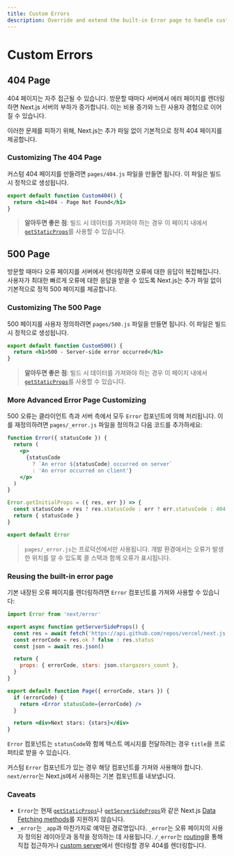 ```yaml
---
title: Custom Errors
description: Override and extend the built-in Error page to handle custom errors.
---
```


# Custom Errors

## 404 Page

404 페이지는 자주 접근될 수 있습니다. 방문할 때마다 서버에서 에러 페이지를 렌더링하면 Next.js 서버의 부하가 증가합니다. 이는 비용 증가와 느린 사용자 경험으로 이어질 수 있습니다.

이러한 문제를 피하기 위해, Next.js는 추가 파일 없이 기본적으로 정적 404 페이지를 제공합니다.

### Customizing The 404 Page

커스텀 404 페이지를 만들려면 `pages/404.js` 파일을 만들면 됩니다. 이 파일은 빌드 시 정적으로 생성됩니다.

```jsx filename="pages/404.js"
export default function Custom404() {
  return <h1>404 - Page Not Found</h1>
}
```

> **알아두면 좋은 점**: 빌드 시 데이터를 가져와야 하는 경우 이 페이지 내에서 [`getStaticProps`](/docs/pages/building-your-application/data-fetching/get-static-props)를 사용할 수 있습니다.

## 500 Page

방문할 때마다 오류 페이지를 서버에서 렌더링하면 오류에 대한 응답이 복잡해집니다. 사용자가 최대한 빠르게 오류에 대한 응답을 받을 수 있도록 Next.js는 추가 파일 없이 기본적으로 정적 500 페이지를 제공합니다.

### Customizing The 500 Page

500 페이지를 사용자 정의하려면 `pages/500.js` 파일을 만들면 됩니다. 이 파일은 빌드 시 정적으로 생성됩니다.

```jsx filename="pages/500.js"
export default function Custom500() {
  return <h1>500 - Server-side error occurred</h1>
}
```

> **알아두면 좋은 점**: 빌드 시 데이터를 가져와야 하는 경우 이 페이지 내에서 [`getStaticProps`](/docs/pages/building-your-application/data-fetching/get-static-props)를 사용할 수 있습니다.

### More Advanced Error Page Customizing

500 오류는 클라이언트 측과 서버 측에서 모두 `Error` 컴포넌트에 의해 처리됩니다. 이를 재정의하려면 `pages/_error.js` 파일을 정의하고 다음 코드를 추가하세요:

```jsx
function Error({ statusCode }) {
  return (
    <p>
      {statusCode
        ? `An error ${statusCode} occurred on server`
        : 'An error occurred on client'}
    </p>
  )
}

Error.getInitialProps = ({ res, err }) => {
  const statusCode = res ? res.statusCode : err ? err.statusCode : 404
  return { statusCode }
}

export default Error
```

> `pages/_error.js`는 프로덕션에서만 사용됩니다. 개발 환경에서는 오류가 발생한 위치를 알 수 있도록 콜 스택과 함께 오류가 표시됩니다.

### Reusing the built-in error page

기본 내장된 오류 페이지를 렌더링하려면 `Error` 컴포넌트를 가져와 사용할 수 있습니다:

```jsx
import Error from 'next/error'

export async function getServerSideProps() {
  const res = await fetch('https://api.github.com/repos/vercel/next.js')
  const errorCode = res.ok ? false : res.status
  const json = await res.json()

  return {
    props: { errorCode, stars: json.stargazers_count },
  }
}

export default function Page({ errorCode, stars }) {
  if (errorCode) {
    return <Error statusCode={errorCode} />
  }

  return <div>Next stars: {stars}</div>
}
```

`Error` 컴포넌트는 `statusCode`와 함께 텍스트 메시지를 전달하려는 경우 `title`을 프로퍼티로 받을 수 있습니다.

커스텀 `Error` 컴포넌트가 있는 경우 해당 컴포넌트를 가져와 사용해야 합니다. `next/error`는 Next.js에서 사용하는 기본 컴포넌트를 내보냅니다.

### Caveats

- `Error`는 현재 [`getStaticProps`](/docs/pages/building-your-application/data-Fetching/get-static-props)나 [`getServerSideProps`](/docs/pages/building-your-application/data-fetching/get-server-side-props)와 같은 Next.js [Data Fetching methods](/docs/pages/building-your-application/data-fetching)를 지원하지 않습니다.
- `_error`는 `_app`과 마찬가지로 예약된 경로명입니다. `_error`는 오류 페이지의 사용자 정의된 레이아웃과 동작을 정의하는 데 사용됩니다. `/_error`는 [routing](/docs/pages/building-your-application/routing)을 통해 직접 접근하거나 [custom server](/docs/pages/building-your-application/configuring/custom-server)에서 렌더링할 경우 404를 렌더링합니다.
